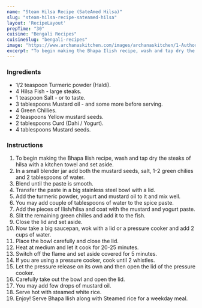 ---
name: "Steam Hilsa Recipe (SateAmed Hilsa)"
slug: "steam-hilsa-recipe-sateamed-hilsa"
layout: 'RecipeLayout'
prepTime: "30"
cuisine: "Bengali Recipes"
cuisineSlug: "bengali-recipes"
image: "https://www.archanaskitchen.com/images/archanaskitchen/1-Author/mellownspicy-gmail.com/Bhapa_Ilish_Steamed_Hilsa.jpg"
excerpt: "To begin making the Bhapa Ilish recipe, wash and tap dry the steaks of hilsa with a kitchen towel and set aside"
---

### Ingredients

- 1/2 teaspoon Turmeric powder (Haldi).
- 4 Hilsa Fish - large steaks.
- 1 teaspoon Salt - or to taste.
- 3 tablespoons Mustard oil - and some more before serving.
- 4 Green Chillies.
- 2 teaspoons Yellow mustard seeds.
- 2 tablespoons Curd (Dahi / Yogurt).
- 4 tablespoons Mustard seeds.

### Instructions

1. To begin making the Bhapa Ilish recipe, wash and tap dry the steaks of hilsa with a kitchen towel and set aside.
1. In a small blender jar add both the mustard seeds, salt, 1-2 green chilies and 2 tablespoons of water.
1. Blend until the paste is smooth.
1. Transfer the paste in a big stainless steel bowl with a lid.
1. Add the turmeric powder, yogurt and mustard oil to it and mix well.
1. You may add couple of tablespoons of water to the spice paste.
1. Add the pieces of Ilish/hilsa and coat with the mustard and yogurt paste.
1. Slit the remaining green chilies and add it to the fish.
1. Close the lid and set aside.
1. Now take a big saucepan, wok with a lid or a pressure cooker and add 2 cups of water.
1. Place the bowl carefully and close the lid.
1. Heat at medium and let it cook for 20-25 minutes.
1. Switch off the flame and set aside covered for 5 minutes.
1. If you are using a pressure cooker, cook until 2 whistles.
1. Let the pressure release on its own and then open the lid of the pressure cooker.
1. Carefully take out the bowl and open the lid.
1. You may add few drops of mustard oil.
1. Serve hot with steamed white rice.
1. Enjoy! Serve Bhapa Ilish along with Steamed rice for a weekday meal.
